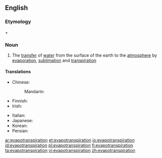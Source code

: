 ==English==

===Etymology===
{{term|evaporation}} + {{term|transpiration}}

===Noun===
{{wikipedia}}
{{en-noun|-}}

# The [[transfer]] of [[water]] from the surface of the earth to the [[atmosphere]] by [[evaporation]], [[sublimation]] and [[transpiration]]

====Translations====
{{trans-top|the transfer of water from the surface of the earth to the atmosphere by evaporation}}
* Chinese:
*: Mandarin: {{t|cmn|蒸發散|sc=Hani}}
* Finnish: {{t|fi|kokonaishaihdunta}}
* Irish: {{t|ga|imghalú}}
{{trans-mid}}
* Italian: {{t|it|evapotraspirazione|f}}
* Japanese: {{t|ja|蒸発散|sc=Jpan}}
* Korean: {{t|ko|증발산|sc=Kore}}
* Persian: {{t|fa|تبخیر-تعرق|sc=fa-Arab}}
{{trans-bottom}}

[[ar:evapotranspiration]]
[[et:evapotranspiration]]
[[io:evapotranspiration]]
[[id:evapotranspiration]]
[[pl:evapotranspiration]]
[[fi:evapotranspiration]]
[[ta:evapotranspiration]]
[[vi:evapotranspiration]]
[[zh:evapotranspiration]]